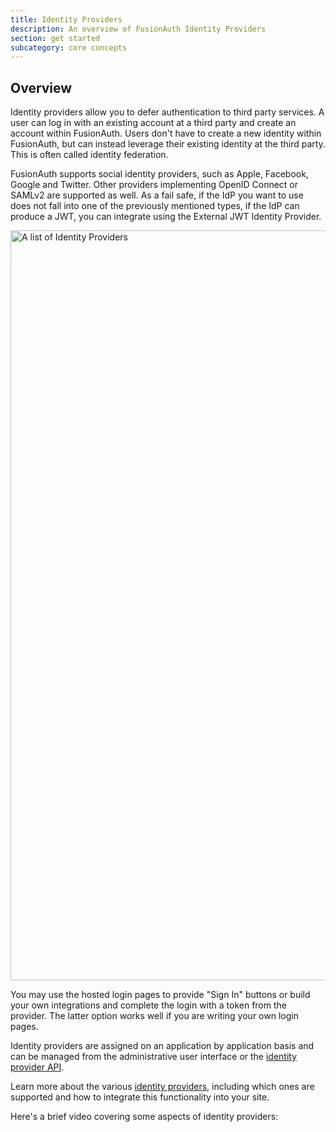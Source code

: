 ```yaml
---
title: Identity Providers
description: An overview of FusionAuth Identity Providers
section: get started
subcategory: core concepts
---
```


## Overview

Identity providers allow you to defer authentication to third party services. A user can log in with an existing account at a third party and create an account within FusionAuth. Users don't have to create a new identity within FusionAuth, but can instead leverage their existing identity at the third party. This is often called identity federation.

FusionAuth supports social identity providers, such as Apple, Facebook, Google and Twitter. Other providers implementing OpenID Connect or SAMLv2 are supported as well. As a fail safe, if the IdP you want to use does not fall into one of the previously mentioned types, if the IdP can produce a JWT, you can integrate using the External JWT Identity Provider.

<img src="/img/docs/get-started/core-concepts/identity-providers.png" alt="A list of Identity Providers" width="1200" role="shadowed" />

You may use the hosted login pages to provide "Sign In" buttons or build your own integrations and complete the login with a token from the provider. The latter option works well if you are writing your own login pages.

Identity providers are assigned on an application by application basis and can be managed from the administrative user interface or the [identity provider API](/docs/apis/identity-providers/).

Learn more about the various [identity providers](/docs/v1/tech/identity-providers/), including which ones are supported and how to integrate this functionality into your site.

Here's a brief video covering some aspects of identity providers:

<YouTube id="5oycV6LYXTM" />

